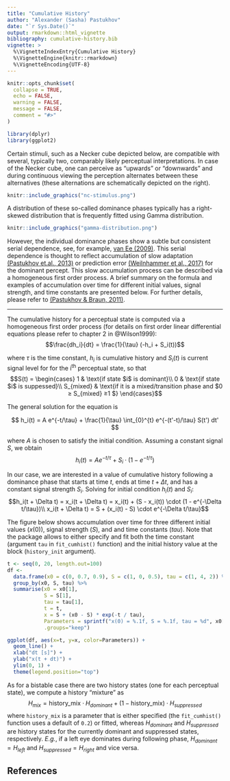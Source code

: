 ```yaml
---
title: "Cumulative History"
author: "Alexander (Sasha) Pastukhov"
date: "`r Sys.Date()`"
output: rmarkdown::html_vignette
bibliography: cumulative-history.bib  
vignette: >
  %\VignetteIndexEntry{Cumulative History}
  %\VignetteEngine{knitr::rmarkdown}
  %\VignetteEncoding{UTF-8}
---
```


```r
knitr::opts_chunk$set(
  collapse = TRUE,
  echo = FALSE,
  warning = FALSE,
  message = FALSE,
  comment = "#>"
)

library(dplyr)
library(ggplot2)
```

Certain stimuli, such as a Necker cube depicted below, are compatible with several, typically two, comparably likely perceptual interpretations. In case of the Necker cube, one can perceive as "upwards" or "downwards" and during continuous viewing the perception alternates between these alternatives (these alternations are schematically depicted on the right).

```r
knitr::include_graphics("nc-stimulus.png")
```

A distribution of these so-called dominance phases typically has a right-skewed distribution that is frequently fitted using Gamma distribution.

```r
knitr::include_graphics("gamma-distribution.png")
```

However, the individual dominance phases show a subtle but consistent serial dependence, see, for example, [van Ee (2009)](https://doi.org/10.1364/JOSAA.26.002612). This serial dependence is thought to reflect accumulation of slow adaptation [(Pastukhov et.al., 2013)](https://doi.org/10.3389/fncom.2013.00017) or prediction error [(Weilnhammer et al., 2017)](https://doi.org/10.1371/journal.pcbi.1005536) for the dominant percept. This slow accumulation process can be described via a homogeneous first order process. A brief summary on the formula and examples of accumulation over time for different initial values, signal strength, and time constants are presented below. For further details, please refer to [(Pastukhov & Braun, 2011)](https://doi.org/10.1167/11.10.12).

---

The cumulative history for a perceptual state is computed via a homogeneous first order process (for details on first order linear differential equations please refer to chapter 2 in @Wilson1999):
$$\frac{dh_i}{dt} = \frac{1}{\tau} (-h_i + S_i(t))$$

where $\tau$ is the time constant, $h_i$ is cumulative history and $S_i(t)$ is current signal level for for the i<sup>th</sup> perceptual state, so that
$$S(t) = \begin{cases}
  1 & \text{if state $i$ is dominant}\\
  0 & \text{if state $i$ is suppessed}\\
  S_{mixed} & \text{if it is a mixed/transition phase and $0 ≥ S_{mixed} ≥1 $}
\end{cases}$$

The general solution for the equation is

$$
h_i(t) = A e^{-t/\tau} + \frac{1}{\tau} \int_{0}^{t} e^{-(t'-t)/\tau} S(t') dt'
$$

where $A$ is chosen to satisfy the initial condition. Assuming a constant signal $S$, we obtain
$$
h_i(t) = A e^{-t/\tau} + S_i \cdot (1 - e^{-t/\tau})
$$

In our case, we are interested in a value of cumulative history following a dominance phase that starts at time $t$, ends at time $t + \Delta t$, and has a constant signal strength $S_i$. Solving for initial condition $h_i(t)$ and $S_i$:
$$h_i(t + \Delta t) = 
x_i(t + \Delta t) = x_i(t) + (S - x_i(t)) \cdot (1 - e^{-\Delta t/\tau})\\
x_i(t + \Delta t) = S + (x_i(t) - S)  \cdot e^{-\Delta t/\tau}$$


The figure below shows accumulation over time for three different initial values ($x(0)$), signal strength ($S$), and and time constants ($tau$). Note that the package allows to either specify and fit both the time constant (argument `tau` in `fit_cumhist()` function) and the initial history value at the block (`history_init` argument).
```r
t <- seq(0, 20, length.out=100)
df <- 
  data.frame(x0 = c(0, 0.7, 0.9), S = c(1, 0, 0.5), tau = c(1, 4, 2)) %>%
  group_by(x0, S, tau) %>%
  summarise(x0 = x0[1],
            S = S[1],
            tau = tau[1],
            t = t,
            x = S + (x0 - S) * exp(-t / tau),
            Parameters = sprintf("x(0) = %.1f, S = %.1f, tau = %d", x0[1], S[1], tau[1]),
            .groups="keep")

ggplot(df, aes(x=t, y=x, color=Parameters)) + 
  geom_line() + 
  xlab("dt [s]") +
  ylab("x(t + dt)") + 
  ylim(0, 1) + 
  theme(legend.position="top")
```

As for a bistable case there are two history states (one for each perceptual state), we compute a history "mixture" as 
$$H_{mix} = \text{history_mix} \cdot H_{dominant} + (1-\text{history_mix}) \cdot H_{suppressed}$$
where `history_mix` is a parameter that is either specified (the `fit_cumhist()` function uses a default of `0.2`) or fitted, whereas $H_{dominant}$ and $H_{suppressed}$ are history states for the currently dominant and suppressed states, respectively. _E.g._, if a left eye dominates during following phase, $H_{dominant} = H_{left}$ and $H_{suppressed} = H_{right}$ and vice versa.

## References

<div id="refs"></div>

